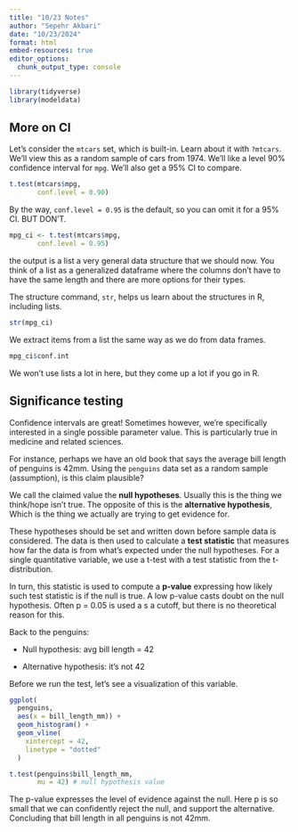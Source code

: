 ```yaml
---
title: "10/23 Notes"
author: "Sepehr Akbari"
date: "10/23/2024"
format: html
embed-resources: true
editor_options: 
  chunk_output_type: console
---
```


```r
library(tidyverse)
library(modeldata)
```

## More on CI

Let's consider the `mtcars` set, which is built-in. Learn about it with `?mtcars`. We'll view this as a random sample of cars from 1974. We'll like a level 90% confidence interval for `mpg`. We'll also get a 95% CI to compare.

```r
t.test(mtcars$mpg,
       conf.level = 0.90)
```

By the way, `conf.level = 0.95` is the default, so you can omit it for a 95% CI. BUT DON'T.

```r
mpg_ci <- t.test(mtcars$mpg,
       conf.level = 0.95)
```

the output is a list a very general data structure that we should now. You think of a list as a generalized dataframe where the columns don't have to have the same length and there are more options for their types.

The structure command, `str`, helps us learn about the structures in R, including lists.

```r
str(mpg_ci)
```

We extract items from a list the same way as we do from data frames.

```r
mpg_ci$conf.int
```

We won't use lists a lot in here, but they come up a lot if you go in R.

## Significance testing

Confidence intervals are great! Sometimes however, we're specifically interested in a single possible parameter value. This is particularly true in medicine and related sciences.

For instance, perhaps we have an old book that says the average bill length of penguins is 42mm. Using the `penguins` data set as a random sample (assumption), is this claim plausible?

We call the claimed value the **null hypotheses**. Usually this is the thing we think/hope isn't true. The opposite of this is the **alternative hypothesis**, Which is the thing we actually are trying to get evidence for.

These hypotheses should be set and written down before sample data is considered. The data is then used to calculate a **test statistic** that measures how far the data is from what's expected under the null hypotheses. For a single quantitative variable, we use a t-test with a test statistic from the t-distribution. 

In turn, this statistic is used to compute a **p-value** expressing how likely such test statistic is if the null is true. A low p-value casts doubt on the null hypothesis. Often p = 0.05 is used a s a cutoff, but there is no theoretical reason for this.

Back to the penguins:

- Null hypothesis: avg bill length = 42

- Alternative hypothesis: it's not 42

Before we run the test, let's see a visualization of this variable.

```r
ggplot(
  penguins,
  aes(x = bill_length_mm)) +
  geom_histogram() +
  geom_vline(
    xintercept = 42,
    linetype = "dotted"
  )
```

```r
t.test(penguins$bill_length_mm,
       mu = 42) # null hypothesis value
```

The p-value expresses the level of evidence against the null. Here p is so small that we can confidently reject the null, and support the alternative. Concluding that bill length in all penguins is not 42mm.


